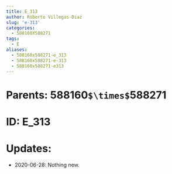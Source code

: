 ```yaml
---
title: E_313
author: Roberto Villegas-Diaz
slug: 'e-313'
categories:
  - 588160X588271
tags:
  - E
aliases:
  - 588160x588271-e_313
  - 588160x588271-e-313
  - 588160x588271-e313
---
```


# **Parents**: 588160`$\times$`588271
# **ID**: E_313
# **Updates**: 
 - 2020-06-28: Nothing new.
